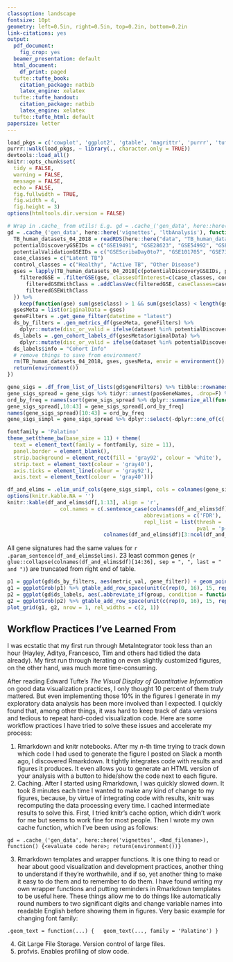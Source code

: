 ```yaml
---
classoption: landscape
fontsize: 10pt
geometry: left=0.5in, right=0.5in, top=0.2in, bottom=0.2in
link-citations: yes
output:
  pdf_document:
    fig_crop: yes
  beamer_presentation: default
  html_document:
    df_print: paged
  tufte::tufte_book:
    citation_package: natbib
    latex_engine: xelatex
  tufte::tufte_handout:
    citation_package: natbib
    latex_engine: xelatex
  tufte::tufte_html: default
papersize: letter
---
```


```r
load_pkgs = c('cowplot', 'ggplot2', 'gtable', 'magrittr', 'purrr', 'tufte')
purrr::walk(load_pkgs, ~ library(., character.only = TRUE))
devtools::load_all()
knitr::opts_chunk$set(
  tidy = FALSE,
  warning = FALSE,
  message = FALSE,
  echo = FALSE,
  fig.fullwidth = TRUE,
  fig.width = 4,
  fig.height = 3)
options(htmltools.dir.version = FALSE)
```

```r
# Wrap in .cache_ from utils! E.g. gd = .cache_('gen_data', here::here('vignettes', <Rmd_filename>), function() {<evaluate code here>; return(environment())})
gd = .cache_('gen_data', here::here('vignettes', 'ltbAnalysis'), function() {
  TB_human_datasets_04_2018 = readRDS(here::here("data", "TB_human_datasets_04_2018.rds"))
  potentialDiscoveryGSEIDs = c("GSE19491", "GSE28623", "GSE54992", "GSE37250", "GSE39939.noCultureNeg", "GSE39940")
  potentialValidationGSEIDs = c("GSEScribaDay0to7", "GSE101705", "GSE73408", "GSE69581")
  case_classes = c("Latent TB")
  control_classes = c("Healthy", "Active TB", "Other Disease")
  gses = lapply(TB_human_datasets_04_2018[c(potentialDiscoveryGSEIDs, potentialValidationGSEIDs)], function(gse) {
    filteredGSE = .filterGSE(gse, classesOfInterest=c(case_classes, control_classes))
      filteredGSEWithClass = .addClassVec(filteredGSE, caseClasses=case_classes)
      filteredGSEWithClass
  }) %>%
    keep(function(gse) sum(gse$class) > 1 && sum(gse$class) < length(gse$class)-1)
  gsesMeta = list(originalData = gses)
  geneFilters = .get_gene_filter(datetime = "latest")
  ds_by_filters = .gen_metrics_df(gsesMeta, geneFilters) %>%
    dplyr::mutate(disc_or_valid = ifelse(dataset %in% potentialDiscoveryGSEIDs, 'Discovery', 'Validation'))
  ds_labels = .gen_cohort_labels_df(gsesMeta$originalData) %>%
    dplyr::mutate(disc_or_valid = ifelse(dataset %in% potentialDiscoveryGSEIDs, 'Discovery', 'Validation'))
  ds_labels$info = "Cohort Info"
  # remove things to save from environment?
  rm(TB_human_datasets_04_2018, gses, gsesMeta, envir = environment())
  return(environment())
})
```

```r
gene_sigs = .df_from_list_of_lists(gd$geneFilters) %>% tibble::rownames_to_column(var = 'geneSignature') %>% dplyr::mutate(forwardSearchThresh = stringr::str_match(filterDescription, 'forwardThresh=([0-9.]+)')[,2]) %>% dplyr::arrange(desc(effectSizeThresh))
gene_sigs_spread = gene_sigs %>% tidyr::unnest(posGeneNames, .drop=F) %>% dplyr::mutate(effectSize = "+") %>% tidyr::spread(posGeneNames, effectSize) %>% tidyr::unnest(negGeneNames, .drop=F) %>% dplyr::mutate(effectSize = "-") %>% tidyr::spread(negGeneNames, effectSize) %>% dplyr::arrange(desc(effectSizeThresh))
ord_by_freq = names(sort(gene_sigs_spread %>% dplyr::summarize_all(function(col) {length(which(col %in% c('+', '-')))}), decreasing = TRUE))[1:34]
gene_sigs_spread[,10:43] = gene_sigs_spread[,ord_by_freq]
names(gene_sigs_spread)[10:43] = ord_by_freq
gene_sigs_simpl = gene_sigs_spread %>% dplyr::select(-dplyr::one_of(c('posGeneNames', 'negGeneNames', 'filterDescription', 'timestamp')))
```

```r
fontfamily = 'Palatino'
theme_set(theme_bw(base_size = 11) + theme(
  text = element_text(family = fontfamily, size = 11),
  panel.border = element_blank(),
  strip.background = element_rect(fill = 'gray92', colour = 'white'),
  strip.text = element_text(colour = 'gray40'),
  axis.ticks = element_line(colour = 'gray92'),
  axis.text = element_text(colour = 'gray40')))
```

```r
df_and_elims = .elim_unif_cols(gene_sigs_simpl, cols = colnames(gene_sigs_simpl)[1:7])
options(knitr.kable.NA = '')
knitr::kable(df_and_elims$df[,1:13], align = 'r',
                 col.names = c(.sentence_case(colnames(df_and_elims$df)[1:2],
                                            abbreviations = c('FDR'),
                                            repl_list = list(thresh = 'threshold',
                                                             pval = 'p-value')),
                               colnames(df_and_elims$df)[3:ncol(df_and_elims$df)])[1:13])
```

All gene signatures had the same values for `r .param_sentence(df_and_elims$elims)`. 23 least common genes (`r glue::collapse(colnames(df_and_elims$df)[14:36], sep = ", ", last = " and ")`) are truncated from right end of table.

```r
p1 = ggplot(gd$ds_by_filters, aes(metric_val, gene_filter)) + geom_point() + geom_errorbarh(aes(xmin = metric_lower, xmax = metric_upper), height = 0) + .geom_text(aes(label = signif(metric_val, 2)), hjust=0.25, vjust=1.1, colour='gray40', size=3) + xlab(NULL) + ylab(NULL) + facet_grid(disc_or_valid + dataset ~ toupper(metric_name), switch = "y", scales = "free_x", labeller = labeller(dataset = function(string) { substr(string, 1, 8)}))
g1 = ggplotGrob(p1) %>% gtable_add_row_space(unit(c(rep(0, 16), 15, rep(0, 11)), "points")) # this is manual; will try to have automated way in future
p2 = ggplot(gd$ds_labels, aes(.abbreviate_if(group, condition = function(x) { x != 'Healthy'}, minlength = 3))) + geom_bar(width = 0.05) + xlab(NULL) + ylab(NULL) + coord_flip() + facet_grid(dataset ~ info) + theme(strip.text.y = element_blank())
g2 = ggplotGrob(p2) %>% gtable_add_row_space(unit(c(rep(0, 16), 15, rep(0, 11)), "points")) # this is manual; will try to have automated way in future
plot_grid(g1, g2, nrow = 1, rel_widths = c(2, 1))
```

## Workflow Practices I've Learned From

I was ecstatic that my first run through MetaIntegrator took less than an hour (Hayley, Aditya, Francesco, Tim and others had tidied the data already). My first run through iterating on even slightly customized figures, on the other hand, was much more time-consuming.

After reading Edward Tufte's _The Visual Display of Quantitative Information_ on good data visualization practices, I only thought 10 percent of them *truly* mattered. But even implementing those 10% in the figures I generate in my exploratory data analysis has been more involved than I expected. I quickly found that, among other things, it was hard to keep track of data versions and tedious to repeat hard-coded visualization code. Here are some workflow practices I have tried to solve these issues and accelerate my process:

1. Rmarkdown and knitr notebooks. After my $n$-th time trying to track down which code I had used to generate the figure I posted on Slack a month ago, I discovered Rmarkdown. It tightly integrates code with results and figures it produces. It even allows you to generate an HTML version of your analysis with a button to hide/show the code next to each figure.
2. Caching. After I started using Rmarkdown, I was quickly slowed down. It took 8 minutes each time I wanted to make any kind of change to my figures, because, by virtue of integrating code with results, knitr was recomputing the data processing every time. I cached intermediate results to solve this. First, I tried knitr's cache option, which didn't work for me but seems to work fine for most people. Then I wrote my own cache function, which I've been using as follows:

```gd = .cache_('gen_data', here::here('vignettes', <Rmd_filename>), function() {<evaluate code here>; return(environment())}```

3. Rmarkdown templates and wrapper functions. It is one thing to read or hear about good visualization and development practices, another thing to understand if they're worthwhile, and if so, yet another thing to make it easy to do them and to remember to do them. I have found writing my own wrapper functions and putting reminders in Rmarkdown templates to be useful here. These things allow me to do things like automatically round numbers to two significant digits and change variable names into readable English before showing them in figures. Very basic example for changing font family:

```.geom_text = function(...) {
  geom_text(..., family = 'Palatino')
}```

4. Git Large File Storage. Version control of large files.
5. profvis. Enables profiling of slow code.
